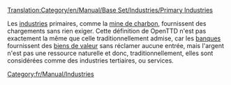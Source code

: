 [[Translation:Category/en/Manual/Base Set/Industries/Primary Industries]]

Les [[fr/Manual/Industries|industries]] primaires, comme la [[fr/Manual/Base Set/Industries/Mine de charbon|mine de charbon]], fournissent des chargements sans rien exiger. Cette définition de OpenTTD n'est pas exactement la même que celle traditionnellement admise, car les [[fr/Manual/Base Set/Industries/Banque|banques]] fournissent des [[fr/Manual/Base Set/Cargos/Biens de valeur|biens de valeur]] sans réclamer aucune entrée, mais l'argent n'est pas une ressource naturelle et donc, traditionnellement, elles sont considérées comme des industries tertiaires, ou services.

[[Category:fr/Manual/Industries]]
